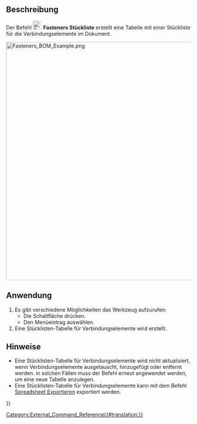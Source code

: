 <languages/>

{{Docnav/de
|[[Fasteners_MatchTypeOuter/de|AuswahlNachAußenmaß]]
|[[Fasteners_ScrewCalculator/de|Schraubenrechner]]
|[[Fasteners_Workbench/de|Fasteners]]
|IconL=Fasteners_MatchTypeOuter.svg
|IconR=Fasteners_ScrewCalculator.svg
|IconC=Fasteners_workbench_icon.svg
}}

{{GuiCommand/de
|Name=Fasteners BOM
|Name/de=Fasteners Stückliste
|MenuLocation=Fasteners → Generate BOM
|Workbenches=[[Fasteners_Workbench/de|Fasteners]]
|SeeAlso=[[Spreadsheet_Workbench/de|Spreadsheet]]
}}

<span id="Description"></span>
==Beschreibung==

Der Befehl [[Image:Fasteners_BOM.svg|24px]] '''Fasteners Stückliste''' erstellt eine Tabelle mit einer Stückliste für die Verbindungselemente im Dokument.

[[Image:Fasteners_BOM_Example.png|650px]]
{{Caption|Ein Modell mit einer Stücklisten-Tabelle für Verbindungselemente.}}

<span id="Usage"></span>
==Anwendung==

# Es gibt verschiedene Möglichkeiten das Werkzeug aufzurufen:
#* Die Schaltfläche {{Button|[[Image:Fasteners_BOM.svg|16px]] [[Fasteners_BOM/de|Stückliste erstellen]]}} drücken.
#* Den Menüeintrag {{MenuCommand|Fasteners → [[Image:Fasteners_BOM.svg|16px]] Stückliste erstellen}} auswählen.
# Eine Stücklisten-Tabelle für Verbindungselemente wird erstellt.

<span id="Notes"></span>
==Hinweise==

<div class="mw-translate-fuzzy">
* Eine Stücklisten-Tabelle für Verbindungselemente wird nicht aktualisiert, wenn Verbindungselemente ausgetauscht, hinzugefügt oder entfernt werden. in solchen Fällen muss der Befehl erneut angewendet werden, um eine neue Tabelle anzulegen.
* Eine Stücklisten-Tabelle für Verbindungselemente kann mit dem Befehl [[Spreadsheet_Export/de|Spreadsheet Exportieren]] exportiert werden.
</div>


{{Docnav/de
|[[Fasteners_MatchTypeOuter/de|AuswahlNachAußenmaß]]
|[[Fasteners_ScrewCalculator/de|Schraubenrechner]]
|[[Fasteners_Workbench/de|Fasteners]]
|IconL=Fasteners_MatchTypeOuter.svg
|IconR=Fasteners_ScrewCalculator.svg
|IconC=Fasteners_workbench_icon.svg
}}

[[Category:External_Command_Reference{{#translation:}}]]
{{Fasteners_Tools_navi{{#translation:}}}}